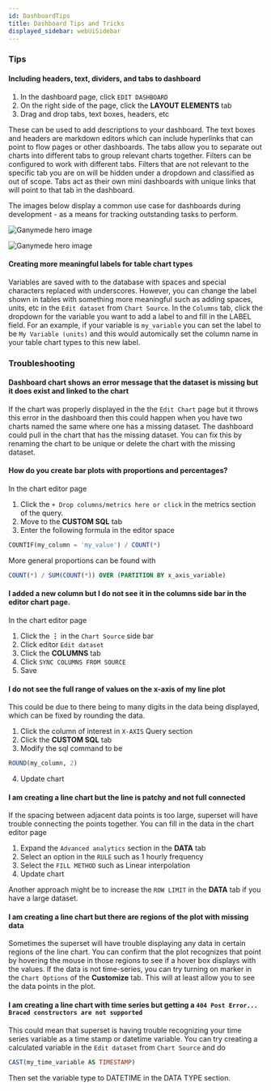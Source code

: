 ```yaml
---
id: DashboardTips
title: Dashboard Tips and Tricks
displayed_sidebar: webUiSidebar
---
```


### Tips

#### Including headers, text, dividers, and tabs to dashboard

1. In the dashboard page, click `EDIT DASHBOARD` 
2. On the right side of the page, click the **LAYOUT ELEMENTS** tab
3. Drag and drop tabs, text boxes, headers, etc

These can be used to add descriptions to your dashboard. The text boxes and headers are markdown
editors which can include hyperlinks that can point to flow pages or other dashboards. The tabs
allow you to separate out charts into different tabs to group relevant charts together. Filters can
be configured to work with different tabs. Filters that are not relevant to the specific tab you are
on will be hidden under a dropdown and classified as out of scope. Tabs act as their own mini
dashboards with unique links that will point to that tab in the dashboard.

The images below display a common use case for dashboards during development - as a means for tracking outstanding tasks to perform.

<div style={{textAlign: 'center'}}>
  <img alt="Ganymede hero image" 
      src="https://ganymede-bio.mo.cloudinary.net/apiServer/DashboardToDoEdit_20240617.png"
  />

  <img alt="Ganymede hero image" 
      src="https://ganymede-bio.mo.cloudinary.net/apiServer/DashboardToDoView_20240617.png"
  />
</div>

#### Creating more meaningful labels for table chart types

Variables are saved with to the database with spaces and special characters replaced with
underscores. However, you can change the label shown in tables with something more meaningful such
as adding spaces, units, etc in the `Edit dataset` from `Chart Source`. In the `Columns` tab, click
the dropdown for the variable you want to add a label to and fill in the LABEL field. For an
example, if your variable is `my_variable` you can set the label to be `My Variable (units)` and
this would automically set the column name in your table chart types to this new label.

### Troubleshooting

#### Dashboard chart shows an error message that the dataset is missing but it does exist and linked to the chart

If the chart was properly displayed in the the `Edit Chart` page but it throws this error in the
dashboard then this could happen when you have two charts named the same where one has a missing dataset. The
dashboard could pull in the chart that has the missing dataset. You can fix this by renaming the
chart to be unique or delete the chart with the missing dataset.

#### How do you create bar plots with proportions and percentages?

In the chart editor page

1. Click the `+ Drop columns/metrics here or click` in the metrics
section of the query. 
2. Move to the **CUSTOM SQL** tab
3. Enter the following formula in the editor space 

```sql
COUNTIF(my_column = 'my_value') / COUNT(*)
```

More general proportions can be found with 

```sql
COUNT(*) / SUM(COUNT(*)) OVER (PARTITION BY x_axis_variable)
```

#### I added a new column but I do not see it in the columns side bar in the editor chart page.
In the chart editor page

1. Click the **⋮** in the `Chart Source` side bar
2. Click editor `Edit dataset`
3. Click the **COLUMNS** tab
4. Click `SYNC COLUMNS FROM SOURCE`
5. Save

#### I do not see the full range of values on the x-axis of my line plot

This could be due to there being to many digits in the data being displayed, which can be fixed by
rounding the data.

1. Click the column of interest in `X-AXIS` Query section
2. Click the **CUSTOM SQL** tab
3. Modify the sql command to be 
```sql
ROUND(my_column, 2)
```
4. Update chart


#### I am creating a line chart but the line is patchy and not full connected

If the spacing between adjacent data points is too large, superset will have trouble connecting the
points together. You can fill in the data in the chart editor page

1. Expand the `Advanced analytics` section in the **DATA** tab
2. Select an option in the `RULE` such as 1 hourly frequency
3. Select the `FILL METHOD` such as Linear interpolation
4. Update chart

Another approach might be to increase the `ROW LIMIT` in the **DATA** tab if you have a large
dataset. 


#### I am creating a line chart but there are regions of the plot with missing data

Sometimes the superset will have trouble displaying any data in certain regions of the line chart. You
can confirm that the plot recognizes that point by hovering the mouse in those regions to see if
a hover box displays with the values. If the data is not time-series, you can try turning on marker
in the `Chart Options` of the **Customize** tab. This will at least allow you to see the data points
in the plot.

#### I am creating a line chart with time series but getting a `404 Post Error... Braced constructors are not supported`

This could mean that superset is having trouble recognizing your time series variable as a time stamp
or datetime variable. You can try creating a calculated variable in the `Edit dataset` from `Chart
Source` and do

```sql
CAST(my_time_variable AS TIMESTAMP)
```

Then set the variable type to DATETIME in the DATA TYPE section.

